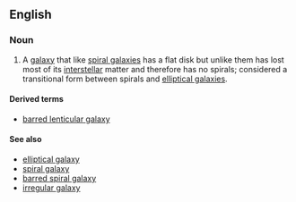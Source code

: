 ==English==

===Noun===
{{wikipedia}}
{{en-noun|sg=[[lenticular]] [[galaxy]]|lenticular galaxies}}

# {{astronomy}} A [[galaxy]] that like [[spiral galaxy|spiral galaxies]] has a flat disk but unlike them has lost most of its [[interstellar]] matter and therefore has no spirals; considered a transitional form between spirals and [[elliptical galaxy|elliptical galaxies]].

====Derived terms====
* [[barred lenticular galaxy]]

====See also====
* [[elliptical galaxy]]
* [[spiral galaxy]]
* [[barred spiral galaxy]]
* [[irregular galaxy]]